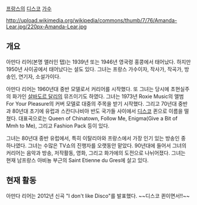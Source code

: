 [[프랑스]]의 [[디스코]] [[가수]]

http://upload.wikimedia.org/wikipedia/commons/thumb/7/76/Amanda-Lear.jpg/220px-Amanda-Lear.jpg

== 개요 ==


아만다 리어(본명 앨러인 탭)는 1939년 또는 1946년 영국령 홍콩에서 태어났다. 하지만 1950년 사이공에서 태어났다는 설도 있다. 그녀는 프랑스 가수이자, 작사가, 작곡가, 방송인, 연기자, 소설가이다. 

아만다 리어는 1960년대 중반 모델로서 커리어를 시작했다. 또 그녀는 당시에 초현실주의 화가인 [[살바도르 달리]]의 뮤즈이기도 하였다. 그녀는 1973년 Roxie Music의 앨범 For Your Pleasure의 커버 모델로 대중의 주목을 받기 시작했다. 그리고 70년대 중반과 80년대 초기에 유럽과 스칸디나비아 반도 국가들 사이에서 [[디스코]] 퀸으로 이름을 떨쳤다. 대표곡으로는 Queen of Chinatown, Follow Me, Enigma(Give a Bit of Mmh to Me), 그리고 Fashion Pack 등이 있다. 

그녀는 80년대 중반 유럽에서, 특히 이탈리아와 프랑스에서 가장 인기 있는 방송인 중 하나였다. 그녀는 수많은 TV쇼의 진행자를 오랫동안 맡았다. 90년대에 들어서 그녀의 커리어는 음악과 방송, 저작활동, 영화, 그리고 화가에의 도전으로 나뉘어졌다. 그녀는 현재 남프랑스 아비뇽 부근의 Saint Etienne du Gres에 살고 있다.


== 현재 활동 ==

아만다 리어는 2012년 신곡 "I don't like Disco"를 발표했다. ~~디스코 퀸이면서!!~~
